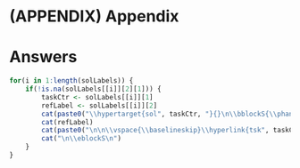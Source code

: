 \newgeometry{margin=0.5in}

# (APPENDIX) Appendix {-}

# Answers

```r
for(i in 1:length(solLabels)) {
    if(!is.na(solLabels[[i]][2][1])) {
        taskCtr <- solLabels[[i]][1]
        refLabel <- solLabels[[i]][2]
        cat(paste0("\\hypertarget{sol", taskCtr, "}{}\n\\bblockS{\\phantomsection\\label{tsk", taskCtr, "}", taskCtr, "}\n"))
        cat(refLabel)
        cat(paste0("\n\n\\vspace{\\baselineskip}\\hyperlink{tsk", taskCtr, "}{\\buttonT{Return to task on P\\colpageref{sol", taskCtr, "}}}"))
        cat("\n\\eblockS\n")
    }
}
```

